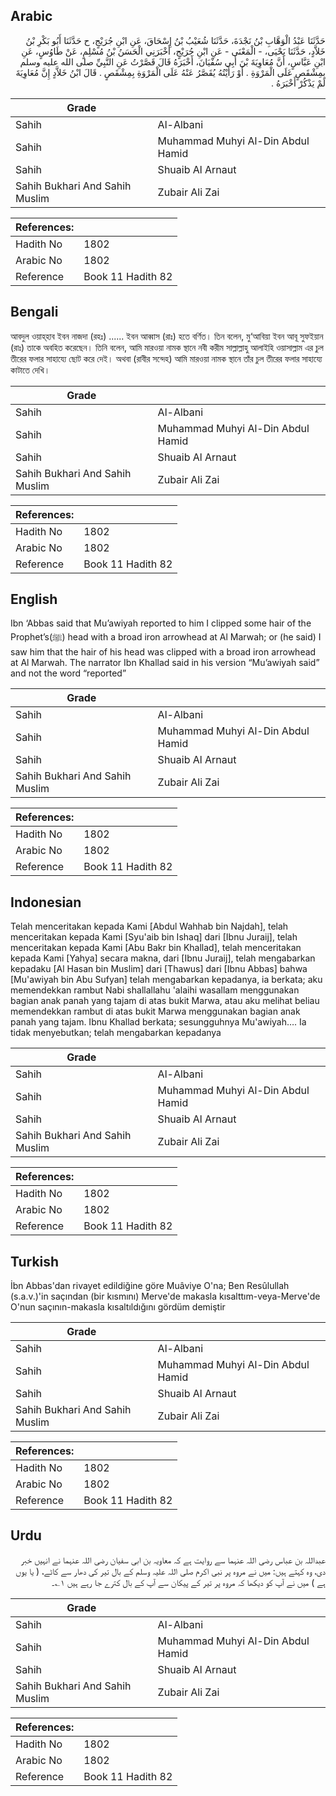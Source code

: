 ## Arabic


<div dir="rtl" lang="ar" style={{fontSize:'larger',backgroundColor:'#f8f9fa',padding:20}}>
حَدَّثَنَا عَبْدُ الْوَهَّابِ بْنُ نَجْدَةَ، حَدَّثَنَا شُعَيْبُ بْنُ إِسْحَاقَ، عَنِ ابْنِ جُرَيْجٍ، ح حَدَّثَنَا أَبُو بَكْرِ بْنُ خَلاَّدٍ، حَدَّثَنَا يَحْيَى، - الْمَعْنَى - عَنِ ابْنِ جُرَيْجٍ، أَخْبَرَنِي الْحَسَنُ بْنُ مُسْلِمٍ، عَنْ طَاوُسٍ، عَنِ ابْنِ عَبَّاسٍ، أَنَّ مُعَاوِيَةَ بْنَ أَبِي سُفْيَانَ، أَخْبَرَهُ قَالَ قَصَّرْتُ عَنِ النَّبِيِّ صلى الله عليه وسلم بِمِشْقَصٍ عَلَى الْمَرْوَةِ ‏.‏ أَوْ رَأَيْتُهُ يُقَصَّرُ عَنْهُ عَلَى الْمَرْوَةِ بِمِشْقَصٍ ‏.‏ قَالَ ابْنُ خَلاَّدٍ إِنَّ مُعَاوِيَةَ لَمْ يَذْكُرْ أَخْبَرَهُ ‏.‏
</div>
<div style={{backgroundColor:'#f8f9fa',padding:20, marginBottom: 10}}><table> <thead> <tr> <th>Grade</th> <th></th> </tr> </thead> <tbody> <tr><td>Sahih</td><td>Al-Albani</td></tr><tr><td>Sahih</td><td>Muhammad Muhyi Al-Din Abdul Hamid</td></tr><tr><td>Sahih</td><td>Shuaib Al Arnaut</td></tr><tr><td>Sahih Bukhari And Sahih Muslim</td><td>Zubair Ali Zai</td></tr></tbody></table><table> <thead> <tr> <th>References:</th> <th></th> </tr> </thead> <tbody><tr><td>Hadith No</td><td>1802</td></tr><tr><td>Arabic No</td><td>1802</td></tr><tr><td>Reference</td><td>Book 11 Hadith 82</td></tr></tbody></table></div>

## Bengali


<div dir="ltr" lang="bn" style={{fontSize:'larger',backgroundColor:'#f8f9fa',padding:20}}>
আবদুল ওয়াহ্‌হাব ইবন নাজদা (রহঃ) ...... ইবন আব্বাস (রাঃ) হতে বর্ণিত। তিন বলেন, মু‘আবিয়া ইবন আবূ সুফইয়ান (রাঃ) তাকে অবহিত করেছেন। তিনি বলেন, আমি মারওয়া নামক স্থানে নবী করীম সাল্লাল্লাহু আলাইহি ওয়াসাল্লাম এর চুল তীরের ফলার সাহায্যে ছোট করে দেই। অথবা (রাবীর সন্দেহ) আমি মারওয়া নামক স্থানে তাঁর চুল তীরের ফলার সাহায্যে কাটাতে দেখি।
</div>
<div style={{backgroundColor:'#f8f9fa',padding:20, marginBottom: 10}}><table> <thead> <tr> <th>Grade</th> <th></th> </tr> </thead> <tbody> <tr><td>Sahih</td><td>Al-Albani</td></tr><tr><td>Sahih</td><td>Muhammad Muhyi Al-Din Abdul Hamid</td></tr><tr><td>Sahih</td><td>Shuaib Al Arnaut</td></tr><tr><td>Sahih Bukhari And Sahih Muslim</td><td>Zubair Ali Zai</td></tr></tbody></table><table> <thead> <tr> <th>References:</th> <th></th> </tr> </thead> <tbody><tr><td>Hadith No</td><td>1802</td></tr><tr><td>Arabic No</td><td>1802</td></tr><tr><td>Reference</td><td>Book 11 Hadith 82</td></tr></tbody></table></div>

## English


<div dir="ltr" lang="en" style={{fontSize:'larger',backgroundColor:'#f8f9fa',padding:20}}>
Ibn ‘Abbas said that Mu’awiyah reported to him I clipped some hair of the Prophet’s(ﷺ) head with a broad iron arrowhead at Al Marwah; or (he said) I saw him that the hair of his head was clipped with a broad iron arrowhead at Al Marwah. The narrator Ibn Khallad said in his version “Mu’awiyah said” and not the word “reported”
</div>
<div style={{backgroundColor:'#f8f9fa',padding:20, marginBottom: 10}}><table> <thead> <tr> <th>Grade</th> <th></th> </tr> </thead> <tbody> <tr><td>Sahih</td><td>Al-Albani</td></tr><tr><td>Sahih</td><td>Muhammad Muhyi Al-Din Abdul Hamid</td></tr><tr><td>Sahih</td><td>Shuaib Al Arnaut</td></tr><tr><td>Sahih Bukhari And Sahih Muslim</td><td>Zubair Ali Zai</td></tr></tbody></table><table> <thead> <tr> <th>References:</th> <th></th> </tr> </thead> <tbody><tr><td>Hadith No</td><td>1802</td></tr><tr><td>Arabic No</td><td>1802</td></tr><tr><td>Reference</td><td>Book 11 Hadith 82</td></tr></tbody></table></div>

## Indonesian


<div dir="ltr" lang="id" style={{fontSize:'larger',backgroundColor:'#f8f9fa',padding:20}}>
Telah menceritakan kepada Kami [Abdul Wahhab bin Najdah], telah menceritakan kepada Kami [Syu'aib bin Ishaq] dari [Ibnu Juraij], telah menceritakan kepada Kami [Abu Bakr bin Khallad], telah menceritakan kepada Kami [Yahya] secara makna, dari [Ibnu Juraij], telah mengabarkan kepadaku [Al Hasan bin Muslim] dari [Thawus] dari [Ibnu Abbas] bahwa [Mu'awiyah bin Abu Sufyan] telah mengabarkan kepadanya, ia berkata; aku memendekkan rambut Nabi shallallahu 'alaihi wasallam menggunakan bagian anak panah yang tajam di atas bukit Marwa, atau aku melihat beliau memendekkan rambut di atas bukit Marwa menggunakan bagian anak panah yang tajam. Ibnu Khallad berkata; sesungguhnya Mu'awiyah…. Ia tidak menyebutkan; telah mengabarkan kepadanya
</div>
<div style={{backgroundColor:'#f8f9fa',padding:20, marginBottom: 10}}><table> <thead> <tr> <th>Grade</th> <th></th> </tr> </thead> <tbody> <tr><td>Sahih</td><td>Al-Albani</td></tr><tr><td>Sahih</td><td>Muhammad Muhyi Al-Din Abdul Hamid</td></tr><tr><td>Sahih</td><td>Shuaib Al Arnaut</td></tr><tr><td>Sahih Bukhari And Sahih Muslim</td><td>Zubair Ali Zai</td></tr></tbody></table><table> <thead> <tr> <th>References:</th> <th></th> </tr> </thead> <tbody><tr><td>Hadith No</td><td>1802</td></tr><tr><td>Arabic No</td><td>1802</td></tr><tr><td>Reference</td><td>Book 11 Hadith 82</td></tr></tbody></table></div>

## Turkish


<div dir="ltr" lang="tr" style={{fontSize:'larger',backgroundColor:'#f8f9fa',padding:20}}>
İbn Abbas'dan rivayet edildiğine göre Muâviye O'na; Ben Resûlullah (s.a.v.)'in saçından (bir kısmını) Merve'de makasla kısalttım-veya-Merve'de O'nun saçının-makasla kısaltıldığını gördüm demiştir
</div>
<div style={{backgroundColor:'#f8f9fa',padding:20, marginBottom: 10}}><table> <thead> <tr> <th>Grade</th> <th></th> </tr> </thead> <tbody> <tr><td>Sahih</td><td>Al-Albani</td></tr><tr><td>Sahih</td><td>Muhammad Muhyi Al-Din Abdul Hamid</td></tr><tr><td>Sahih</td><td>Shuaib Al Arnaut</td></tr><tr><td>Sahih Bukhari And Sahih Muslim</td><td>Zubair Ali Zai</td></tr></tbody></table><table> <thead> <tr> <th>References:</th> <th></th> </tr> </thead> <tbody><tr><td>Hadith No</td><td>1802</td></tr><tr><td>Arabic No</td><td>1802</td></tr><tr><td>Reference</td><td>Book 11 Hadith 82</td></tr></tbody></table></div>

## Urdu


<div dir="rtl" lang="ur" style={{fontSize:'larger',backgroundColor:'#f8f9fa',padding:20}}>
عبداللہ بن عباس رضی اللہ عنہما سے روایت ہے کہ معاویہ بن ابی سفیان رضی اللہ عنہما نے انہیں خبر دی، وہ کہتے ہیں: میں نے مروہ پر نبی اکرم صلی اللہ علیہ وسلم کے بال تیر کی دھار سے کاٹے، ( یا یوں ہے ) میں نے آپ کو دیکھا کہ مروہ پر تیر کے پیکان سے آپ کے بال کترے جا رہے ہیں ۱؎۔
</div>
<div style={{backgroundColor:'#f8f9fa',padding:20, marginBottom: 10}}><table> <thead> <tr> <th>Grade</th> <th></th> </tr> </thead> <tbody> <tr><td>Sahih</td><td>Al-Albani</td></tr><tr><td>Sahih</td><td>Muhammad Muhyi Al-Din Abdul Hamid</td></tr><tr><td>Sahih</td><td>Shuaib Al Arnaut</td></tr><tr><td>Sahih Bukhari And Sahih Muslim</td><td>Zubair Ali Zai</td></tr></tbody></table><table> <thead> <tr> <th>References:</th> <th></th> </tr> </thead> <tbody><tr><td>Hadith No</td><td>1802</td></tr><tr><td>Arabic No</td><td>1802</td></tr><tr><td>Reference</td><td>Book 11 Hadith 82</td></tr></tbody></table></div>